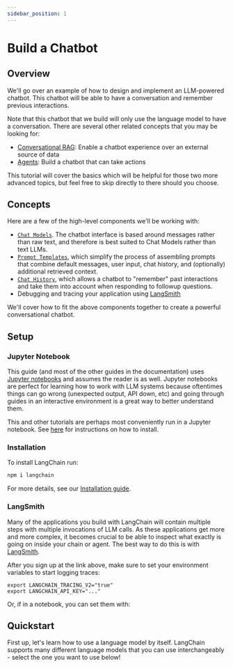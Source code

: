 ```yaml
---
sidebar_position: 1
---
```


# Build a Chatbot

## Overview

We'll go over an example of how to design and implement an LLM-powered chatbot.
This chatbot will be able to have a conversation and remember previous interactions.

Note that this chatbot that we build will only use the language model to have a conversation.
There are several other related concepts that you may be looking for:

- [Conversational RAG](/docs/tutorials/qa_chat_history/): Enable a chatbot experience over an external source of data
- [Agents](/docs/tutorials/agents): Build a chatbot that can take actions

This tutorial will cover the basics which will be helpful for those two more advanced topics, but feel free to skip directly to there should you choose.

## Concepts

Here are a few of the high-level components we'll be working with:

- [`Chat Models`](/docs/concepts/#chat-models). The chatbot interface is based around messages rather than raw text, and therefore is best suited to Chat Models rather than text LLMs.
- [`Prompt Templates`](/docs/concepts/#prompt-templates), which simplify the process of assembling prompts that combine default messages, user input, chat history, and (optionally) additional retrieved context.
- [`Chat History`](/docs/concepts/#chat-history), which allows a chatbot to "remember" past interactions and take them into account when responding to followup questions.
- Debugging and tracing your application using [LangSmith](/docs/concepts/#langsmith)

We'll cover how to fit the above components together to create a powerful conversational chatbot.

## Setup

### Jupyter Notebook

This guide (and most of the other guides in the documentation) uses [Jupyter notebooks](https://jupyter.org/) and assumes the reader is as well.
Jupyter notebooks are perfect for learning how to work with LLM systems because oftentimes things can go wrong (unexpected output, API down, etc) and going through guides in an interactive environment is a great way to better understand them.

This and other tutorials are perhaps most conveniently run in a Jupyter notebook. See [here](https://jupyter.org/install) for instructions on how to install.

### Installation

To install LangChain run:

```bash npm2yarn
npm i langchain
```

For more details, see our [Installation guide](/docs/how_to/installation/).

### LangSmith

Many of the applications you build with LangChain will contain multiple steps with multiple invocations of LLM calls.
As these applications get more and more complex, it becomes crucial to be able to inspect what exactly is going on inside your chain or agent.
The best way to do this is with [LangSmith](https://smith.langchain.com).

After you sign up at the link above, make sure to set your environment variables to start logging traces:

```shell
export LANGCHAIN_TRACING_V2="true"
export LANGCHAIN_API_KEY="..."
```

Or, if in a notebook, you can set them with:

## Quickstart

First up, let's learn how to use a language model by itself. LangChain supports many different language models that you can use interchangeably - select the one you want to use below!


<ChatModelTabs />
